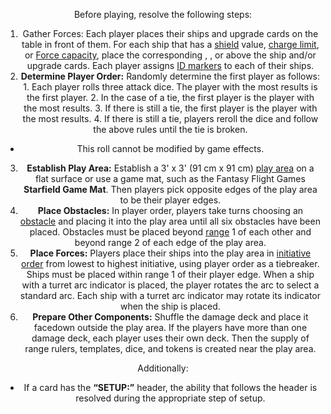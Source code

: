 <Header title="setup" />

Before playing, resolve the following steps:

1. Gather Forces: Each player places their ships and upgrade cards on the
   table in front of them. For each ship that has a [shield](/article/Charge) value, [charge limit](/article/Limit), or
   [Force capacity](/article/Charge), place the corresponding <Shield/>, <Charge/>, or <Forcepower/> above the ship and/or
   upgrade cards. Each player assigns [ID markers](/article/Id_Marker) to each of their ships.
2. **Determine Player Order:** Randomly determine the first player as
   follows: 1. Each player rolls three attack dice. The player with the most <Crit/> results
   is the first player. 2. In the case of a tie, the first player is the player with the most <Focus/>
   results. 3. If there is still a tie, the first player is the player with the most <Hit/>
   results. 4. If there is still a tie, players reroll the dice and follow the above rules
   until the tie is broken.

- This roll cannot be modified by game effects.

3. **Establish Play Area:** Establish a 3' x 3' (91 cm x 91 cm) [play area](/article/Play_Area)
   on a flat surface or use a game mat, such as the Fantasy Flight Games
   **Starfield Game Mat**. Then players pick opposite edges of the play
   area to be their player edges.
4. **Place Obstacles:** In player order, players take turns choosing an
   [obstacle](/article/Obstacles) and placing it into the play area until all six obstacles have been
   placed. Obstacles must be placed beyond [range](/article/Range) 1 of each other and
   beyond range 2 of each edge of the play area.
5. **Place Forces:** Players place their ships into the play area in [initiative
   order](/article/Initiative) from lowest to highest initiative, using player order as a tiebreaker.
   Ships must be placed within range 1 of their player edge. When a ship
   with a turret arc indicator is placed, the player rotates the arc to select a
   standard arc. Each ship with a turret arc indicator may rotate its indicator
   when the ship is placed.
6. **Prepare Other Components:** Shuffle the damage deck and place it
   facedown outside the play area. If the players have more than one damage
   deck, each player uses their own deck.
   Then the supply of range rulers, templates, dice, and tokens is created
   near the play area.

Additionally:

- If a card has the **“SETUP:”** header, the ability that follows the header is
  resolved during the appropriate step of setup.
